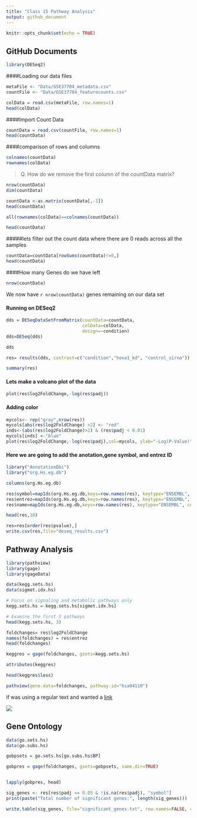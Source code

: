 ```yaml
---
title: "Class 15 Pathway Analysis"
output: github_document
---
```


```r
knitr::opts_chunk$set(echo = TRUE)
```

## GitHub Documents

```r
library(DESeq2)
```

####Loading our data files 
```r
metaFile <- "Data/GSE37704_metadata.csv"
countFile <- "Data/GSE37704_featurecounts.csv"
```

```r
colData = read.csv(metaFile, row.names=1)
head(colData)
```


####Import Count Data 
```r
countData = read.csv(countFile, row.names=1)
head(countData)
```


####comparison of rows and columns 

```r
colnames(countData)
rownames(colData)
```

> Q. How do we remove the first column of the countData matrix?

```r
nrow(countData)
dim(countData)
```


```r
countData <-as.matrix(countData[,-1])
head(countData)
```

```r
all(rownames(colData)==colnames(countData))

```

```r
head(countData)
```

#####lets filter out the count data where there are 0 reads across all the samples 
```r
countData=countData[rowSums(countData)!=0,]
head(countData)
```

####How many Genes do we have left 
```r
nrow(countData)
```

We now have `r nrow(countData)` genes remaining on our data set 


#### Running on DESeq2

```r
dds = DESeqDataSetFromMatrix(countData=countData,
                             colData=colData,
                             design=~condition)
dds=DESeq(dds)

```

```r
dds
```

```r
res= results(dds, contrast=c("condition","hoxa1_kd", "control_sirna"))
```

```r
summary(res)
```


#### Lets make a volcano plot of the data 

```r
plot(res$log2FoldChange,-log(res$padj))
```

#### Adding color 
```r

mycols<- rep("gray",nrow(res))
mycols[abs(res$log2FoldChange) >2] <- "red"
inds<-(abs(res$log2FoldChange)>2) & (res$padj < 0.01)
mycols[inds] <-"blue"
plot(res$log2FoldChange,-log(res$padj),col=mycols, ylab="-Log(P-Value)", xlab="Log2(FoldChange)")
```


#### Here we are going to add the anotation,gene symbol, and entrez ID 

```r
library("AnnotationDbi")
library("org.Hs.eg.db")

columns(org.Hs.eg.db)

res$symbol=mapIds(org.Hs.eg.db,keys=row.names(res), keytype="ENSEMBL", column = "SYMBOL", multiVals = "first")
res$entrez=mapIds(org.Hs.eg.db,keys=row.names(res), keytype="ENSEMBL", column = "ENTREZID", multiVals = "first")
res$name=mapIds(org.Hs.eg.db,keys=row.names(res), keytype="ENSEMBL", column = "GENENAME", multiVals = "first")

head(res,10)

```


```r
res=res[order(res$pvalue),]
write.csv(res,file="deseq_results.csv")
```




## Pathway Analysis 
```r
library(pathview)
library(gage)
library(gageData)
```

```r
data(kegg.sets.hs)
data(sigmet.idx.hs)

# Focus on signaling and metabolic pathways only
kegg.sets.hs = kegg.sets.hs[sigmet.idx.hs]

# Examine the first 3 pathways
head(kegg.sets.hs, 3)
```

```r
foldchanges= res$log2FoldChange
names(foldchanges) = res$entrez
head(foldchanges)
```

```r
keggres = gage(foldchanges, gsets=kegg.sets.hs)
```


```r
attributes(keggres)
```

```r
head(keggres$less)
```



```r
pathview(gene.data=foldchanges, pathway.id="hsa04110")
```

if was using a regular text and wanted a [link]()

![](hsa04110.pathview.png)


## Gene Ontology 
```r
data(go.sets.hs)
data(go.subs.hs)

gobpsets = go.sets.hs[go.subs.hs$BP]

gobpres = gage(foldchanges, gsets=gobpsets, same.dir=TRUE)


lapply(gobpres, head)
```

```r
sig_genes <- res[res$padj <= 0.05 & !is.na(res$padj), "symbol"]
print(paste("Total number of significant genes:", length(sig_genes)))
```

```r
write.table(sig_genes, file="significant_genes.txt", row.names=FALSE, col.names=FALSE, quote=FALSE)
```













